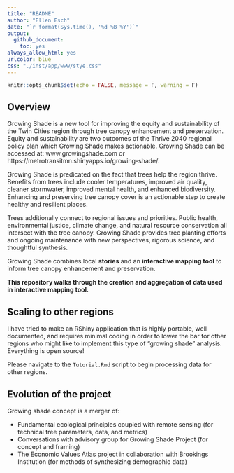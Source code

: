 ---
title: "README"
author: "Ellen Esch"
date: "`r format(Sys.time(), '%d %B %Y')`"
output:
  github_document:
    toc: yes
always_allow_html: yes
urlcolor: blue
css: "./inst/app/www/stye.css"
---

```{r setup, include=FALSE, eval = FALSE}
knitr::opts_chunk$set(echo = FALSE, message = F, warning = F)

```

## Overview

Growing Shade is a new tool for improving the equity and sustainability of the Twin Cities region through tree canopy enhancement and preservation. Equity and sustainability are two outcomes of the Thrive 2040 regional policy plan which Growing Shade makes actionable. Growing Shade can be accessed at: www.growingshade.com or https://metrotransitmn.shinyapps.io/growing-shade/. 

Growing Shade is predicated on the fact that trees help the region thrive. Benefits from trees include cooler temperatures, improved air quality, cleaner stormwater, improved mental health, and enhanced biodiversity. Enhancing and preserving tree canopy cover is an actionable step to create healthy and resilient places. 

Trees additionally connect to regional issues and priorities. Public health, environmental justice, climate change, and natural resource conservation all intersect with the tree canopy. Growing Shade provides tree planting efforts and ongoing maintenance with new perspectives, rigorous science, and thoughtful synthesis. 

Growing Shade combines local **stories** and an **interactive mapping tool** to inform tree canopy enhancement and preservation. 

**This repository walks through the creation and aggregation of data used in interactive mapping tool.**

## Scaling to other regions

I have tried to make an RShiny application that is highly portable, well documented, and requires minimal coding in order to lower the bar for other regions who might like to implement this type of "growing shade" analysis. Everything is open source! 

Please navigate to the `Tutorial.Rmd` script to begin processing data for other regions.

## Evolution of the project

Growing shade concept is a merger of:

- Fundamental ecological principles coupled with remote sensing (for technical tree parameters, data, and metrics)
- Conversations with advisory group for Growing Shade Project (for concept and framing)
- The Economic Values Atlas project in collaboration with Brookings Institution (for methods of synthesizing demographic data)


